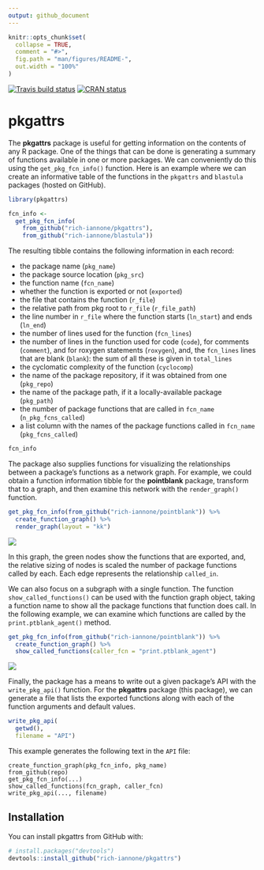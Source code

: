 ```yaml
---
output: github_document
---
```


<!-- README.md is generated from README.Rmd. Please edit that file -->

```r
knitr::opts_chunk$set(
  collapse = TRUE,
  comment = "#>",
  fig.path = "man/figures/README-",
  out.width = "100%"
)
```

[![Travis build status](https://travis-ci.org/rich-iannone/pkgattrs.svg?branch=master)](https://travis-ci.org/rich-iannone/pkgattrs)
[![CRAN status](https://www.r-pkg.org/badges/version/pkgattrs)](https://cran.r-project.org/package=pkgattrs)

# pkgattrs

The **pkgattrs** package is useful for getting information on the contents of any R package. One of the things that can be done is generating a summary of functions available in one or more packages. We can conveniently do this using the `get_pkg_fcn_info()` function. Here is an example where we can create an informative table of the functions in the `pkgattrs` and `blastula` packages (hosted on GitHub).

```r
library(pkgattrs)

fcn_info <-
  get_pkg_fcn_info(
    from_github("rich-iannone/pkgattrs"),
    from_github("rich-iannone/blastula"))
```

The resulting tibble contains the following information in each record:

- the package name (`pkg_name`)
- the package source location (`pkg_src`)
- the function name (`fcn_name`)
- whether the function is exported or not (`exported`)
- the file that contains the function (`r_file`)
- the relative path from pkg root to `r_file` (`r_file_path`) 
- the line number in `r_file` where the function starts (`ln_start`) and ends (`ln_end`)
- the number of lines used for the function (`fcn_lines`)
- the number of lines in the function used for code (`code`), for comments (`comment`), and for roxygen statements (`roxygen`), and, the `fcn_lines` lines that are blank (`blank`): the sum of all these is given in `total_lines`
- the cyclomatic complexity of the function (`cyclocomp`)
- the name of the package repository, if it was obtained from one (`pkg_repo`)
- the name of the package path, if it a locally-available package (`pkg_path`)
- the number of package functions that are called in `fcn_name` (`n_pkg_fcns_called`)
- a list column with the names of the package functions called in `fcn_name` (`pkg_fcns_called`)

```r
fcn_info
```

The package also supplies functions for visualizing the relationships between a package's functions as a network graph. For example, we could obtain a function information tibble for the **pointblank** package, transform that to a graph, and then examine this network with the `render_graph()` function.

```r
get_pkg_fcn_info(from_github("rich-iannone/pointblank")) %>%
  create_function_graph() %>%
  render_graph(layout = "kk")
```

<img src="man/figures/pointblank_graph.png">

In this graph, the green nodes show the functions that are exported, and, the relative sizing of nodes is scaled the number of package functions called by each. Each edge represents the relationship `called_in`.

We can also focus on a subgraph with a single function. The function `show_called_functions()` can be used with the function graph object, taking a function name to show all the package functions that function does call. In the following example, we can examine which functions are called by the `print.ptblank_agent()` method.

```r
get_pkg_fcn_info(from_github("rich-iannone/pointblank")) %>%
  create_function_graph() %>%
  show_called_functions(caller_fcn = "print.ptblank_agent")
```

<img src="man/figures/pointblank_called_functions.png">

Finally, the package has a means to write out a given package's API with the `write_pkg_api()` function. For the **pkgattrs** package (this package), we can generate a file that lists the exported functions along with each of the function arguments and default values.

```r
write_pkg_api(
  getwd(),
  filename = "API")
```

This example generates the following text in the `API` file:

```
create_function_graph(pkg_fcn_info, pkg_name)
from_github(repo)
get_pkg_fcn_info(...)
show_called_functions(fcn_graph, caller_fcn)
write_pkg_api(..., filename)
```

## Installation

You can install pkgattrs from GitHub with:

```r
# install.packages("devtools")
devtools::install_github("rich-iannone/pkgattrs")
```
